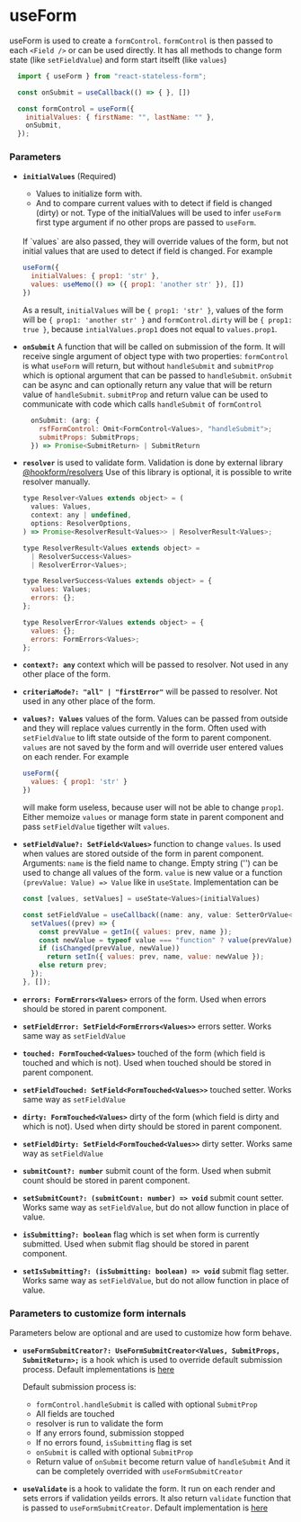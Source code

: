# useForm

useForm is used to create a `formControl`.
`formControl` is then passed to each `<Field />`
or can be used directly.
It has all methods to change form state (like `setFieldValue`)
and form start itselft (like `values`)

```jsx
  import { useForm } from "react-stateless-form";

  const onSubmit = useCallback(() => { }, [])

  const formControl = useForm({
    initialValues: { firstName: "", lastName: "" },
    onSubmit,
  });
```

### Parameters

* **`initialValues`** (Required)
  * Values to initialize form with.
  * And to compare current values with to detect if field is changed (dirty) or not.
  Type of the initialValues will be used to infer `useForm` first type argument
  if no other props are passed to `useForm`.
  <br/>
  If `values` are also passed, they will override values of the form, but not initial values
  that are used to detect if field is changed. For example

  ```jsx
  useForm({
    initialValues: { prop1: 'str' },
    values: useMemo(() => ({ prop1: 'another str' }), [])
  })
  ```

  As a result, `initialValues` will be `{ prop1: 'str' }`, values of the form will be `{ prop1: 'another str' }` and `formControl.dirty` will be `{ prop1: true }`,
  because `intialValues.prop1` does not equal to `values.prop1`.

* **`onSubmit`** A function that will be called on submission of the form.
  It will receive single argument of object type with two properties:
  `formControl` is what `useForm` will return, but without `handleSubmit` and
  `submitProp` which is optional argument that can be passed to `handleSubmit`.
  `onSubmit` can be async and can optionally return any value that will be return value of `handleSubmit`.
  `submitProp` and return value can be used to communicate with code which calls `handleSubmit` of `formControl`

  ```jsx
    onSubmit: (arg: {
      rsfFormControl: Omit<FormControl<Values>, "handleSubmit">;
      submitProps: SubmitProps;
    }) => Promise<SubmitReturn> | SubmitReturn
  ```

* **`resolver`** is used to validate form.
Validation is done by external library [@hookform/resolvers](https://www.npmjs.com/package/@hookform/resolvers)
Use of this library is optional, it is possible to write resolver manually.

  ```jsx
  type Resolver<Values extends object> = (
    values: Values,
    context: any | undefined,
    options: ResolverOptions,
  ) => Promise<ResolverResult<Values>> | ResolverResult<Values>;

  type ResolverResult<Values extends object> =
    | ResolverSuccess<Values>
    | ResolverError<Values>;

  type ResolverSuccess<Values extends object> = {
    values: Values;
    errors: {};
  };

  type ResolverError<Values extends object> = {
    values: {};
    errors: FormErrors<Values>;
  };
  ```

* **`context?: any`** context which will be passed to resolver. Not used in any other place of the form.
* **`criteriaMode?: "all" | "firstError"`** will be passed to resolver. Not used in any other place of the form.
* **`values?: Values`** values of the form. Values can be passed from outside and they will replace values currently in the form.
Often used with `setFieldValue` to lift state outside of the form to parent component. `values` are not saved by the form and will override user entered values on each render.
For example

  ```jsx
  useForm({
    values: { prop1: 'str' }
  })
  ```
  will make form useless, because user will not be able to change `prop1`. Either memoize `values` or manage form state in parent component and pass `setFieldValue` tigether wilt `values`.

* **`setFieldValue?: SetField<Values>`** function to change `values`. Is used when values are stored outside of the form in parent component.
Arguments: `name` is the field name to change. Empty string ('') can be used to change all values of the form.
`value` is new value or a function `(prevValue: Value) => Value` like in `useState`.
Implementation can be

  ```jsx
  const [values, setValues] = useState<Values>(initialValues)

  const setFieldValue = useCallback((name: any, value: SetterOrValue<any>) => {
    setValues((prev) => {
      const prevValue = getIn({ values: prev, name });
      const newValue = typeof value === "function" ? value(prevValue) : value;
      if (isChanged(prevValue, newValue))
        return setIn({ values: prev, name, value: newValue });
      else return prev;
    });
  }, []);
  ```

* **`errors: FormErrors<Values>`** errors of the form. Used when errors should be stored in parent component.
* **`setFieldError: SetField<FormErrors<Values>>`** errors setter. Works same way as `setFieldValue`

* **`touched: FormTouched<Values>`** touched of the form (which field is touched and which is not). Used when touched should be stored in parent component.
* **`setFieldTouched: SetField<FormTouched<Values>>`** touched setter. Works same way as `setFieldValue`

* **`dirty: FormTouched<Values>`** dirty of the form (which field is dirty and which is not). Used when dirty should be stored in parent component.
* **`setFieldDirty: SetField<FormTouched<Values>>`** dirty setter. Works same way as `setFieldValue`

* **`submitCount?: number`** submit count of the form. Used when submit count should be stored in parent component.
* **`setSubmitCount?: (submitCount: number) => void`** submit count setter. Works same way as `setFieldValue`, but do not allow function in place of value.

* **`isSubmitting?: boolean`** flag which is set when form is currently submitted. Used when submit flag should be stored in parent component.
* **`setIsSubmitting?: (isSubmitting: boolean) => void`** submit flag setter. Works same way as `setFieldValue`, but do not allow function in place of value.

### Parameters to customize form internals

Parameters below are optional and are used to customize how form behave.
* **`useFormSubmitCreator?: UseFormSubmitCreator<Values, SubmitProps, SubmitReturn>;`** is a hook which is used to override default submission process.
Default implementations is [here](https://github.com/fyodor-e/react-stateless-form/blob/main/src/useForm/defaultUseFormSubmitCreator.ts)

  Default submission process is:
  * `formControl.handleSubmit` is called with optional `SubmitProp`
  * All fields are touched
  * resolver is run to validate the form
  * If any errors found, submission stopped
  * If no errors found, `isSubmitting` flag is set
  * `onSubmit` is called with optional `SubmitProp`
  * Return value of `onSubmit` become return value of `handleSubmit`
  And it can be completely overrided with `useFormSubmitCreator`

* **`useValidate`** is a hook to validate the form. It run on each render and sets errors if validation yeilds errors.
It also return `validate` function that is passed to `useFormSubmitCreator`. Default implementation is [here](https://github.com/fyodor-e/react-stateless-form/blob/main/src/useForm/defaultUseValidate.ts)